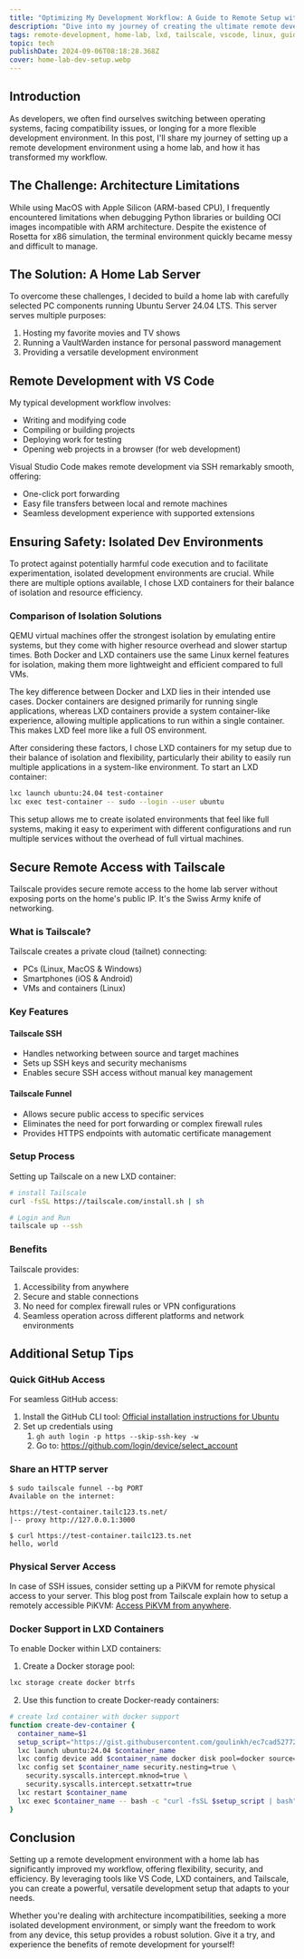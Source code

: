 ```yaml
---
title: "Optimizing My Development Workflow: A Guide to Remote Setup with Home Lab"
description: "Dive into my journey of creating the ultimate remote development environment using a home lab. This comprehensive guide covers everything from overcoming ARM architecture limitations to setting up LXD containers and securing remote access with Tailscale. Learn how I transformed my workflow, increased productivity, and gained the flexibility to code from anywhere. Whether you're a seasoned developer or just starting out, discover how to build a powerful, secure, and efficient home lab that adapts to your needs."
tags: remote-development, home-lab, lxd, tailscale, vscode, linux, guide
topic: tech
publishDate: 2024-09-06T08:18:28.368Z
cover: home-lab-dev-setup.webp
---
```


## Introduction

As developers, we often find ourselves switching between operating systems, facing compatibility issues, or longing for a more flexible development environment. In this post, I'll share my journey of setting up a remote development environment using a home lab, and how it has transformed my workflow.

## The Challenge: Architecture Limitations

While using MacOS with Apple Silicon (ARM-based CPU), I frequently encountered limitations when debugging Python libraries or building OCI images incompatible with ARM architecture. Despite the existence of Rosetta for x86 simulation, the terminal environment quickly became messy and difficult to manage.
## The Solution: A Home Lab Server

To overcome these challenges, I decided to build a home lab with carefully selected PC components running Ubuntu Server 24.04 LTS. This server serves multiple purposes:

1. Hosting my favorite movies and TV shows
2. Running a VaultWarden instance for personal password management
3. Providing a versatile development environment
## Remote Development with VS Code

My typical development workflow involves:

- Writing and modifying code
- Compiling or building projects
- Deploying work for testing
- Opening web projects in a browser (for web development)

Visual Studio Code makes remote development via SSH remarkably smooth, offering:

- One-click port forwarding
- Easy file transfers between local and remote machines
- Seamless development experience with supported extensions
## Ensuring Safety: Isolated Dev Environments

To protect against potentially harmful code execution and to facilitate experimentation, isolated development environments are crucial. While there are multiple options available, I chose LXD containers for their balance of isolation and resource efficiency.

### Comparison of Isolation Solutions

QEMU virtual machines offer the strongest isolation by emulating entire systems, but they come with higher resource overhead and slower startup times. Both Docker and LXD containers use the same Linux kernel features for isolation, making them more lightweight and efficient compared to full VMs.

The key difference between Docker and LXD lies in their intended use cases. Docker containers are designed primarily for running single applications, whereas LXD containers provide a system container-like experience, allowing multiple applications to run within a single container. This makes LXD feel more like a full OS environment.

After considering these factors, I chose LXD containers for my setup due to their balance of isolation and flexibility, particularly their ability to easily run multiple applications in a system-like environment. To start an LXD container:
```bash
lxc launch ubuntu:24.04 test-container
lxc exec test-container -- sudo --login --user ubuntu
```
This setup allows me to create isolated environments that feel like full systems, making it easy to experiment with different configurations and run multiple services without the overhead of full virtual machines.
## Secure Remote Access with Tailscale

Tailscale provides secure remote access to the home lab server without exposing ports on the home's public IP. It's the Swiss Army knife of networking.

### What is Tailscale?

Tailscale creates a private cloud (tailnet) connecting:

- PCs (Linux, MacOS & Windows)
- Smartphones (iOS & Android)
- VMs and containers (Linux)

### Key Features
#### Tailscale SSH
- Handles networking between source and target machines
- Sets up SSH keys and security mechanisms
- Enables secure SSH access without manual key management
#### Tailscale Funnel
- Allows secure public access to specific services
- Eliminates the need for port forwarding or complex firewall rules
- Provides HTTPS endpoints with automatic certificate management
### Setup Process

Setting up Tailscale on a new LXD container:
```bash
# install Tailscale
curl -fsSL https://tailscale.com/install.sh | sh

# Login and Run 
tailscale up --ssh
```
### Benefits

Tailscale provides:

1. Accessibility from anywhere
2. Secure and stable connections
3. No need for complex firewall rules or VPN configurations
4. Seamless operation across different platforms and network environments

## Additional Setup Tips

### Quick GitHub Access

For seamless GitHub access:

1. Install the GitHub CLI tool:  [Official installation instructions for Ubuntu](https://github.com/cli/cli/blob/trunk/docs/install_linux.md#debian-ubuntu-linux-raspberry-pi-os-apt)
2. Set up credentials using 
	1. `gh auth login -p https --skip-ssh-key -w`
	2. Go to: https://github.com/login/device/select_account

### Share an HTTP server

```console
$ sudo tailscale funnel --bg PORT
Available on the internet:

https://test-container.tailc123.ts.net/
|-- proxy http://127.0.0.1:3000

$ curl https://test-container.tailc123.ts.net
hello, world
```
### Physical Server Access

In case of SSH issues, consider setting up a PiKVM for remote physical access to your server. This blog post from Tailscale explain how to setup a remotely accessible PiKVM: [Access PiKVM from anywhere](https://tailscale.com/kb/1292/pikvm).

### Docker Support in LXD Containers

To enable Docker within LXD containers:

1. Create a Docker storage pool:
```bash
lxc storage create docker btrfs
```
2. Use this function to create Docker-ready containers:
```bash
# create lxd container with docker support
function create-dev-container {
  container_name=$1
  setup_script="https://gist.githubusercontent.com/goulinkh/ec7cad52772cc869bcf8802c656a1abf/raw/2d9ac50de6143844274e599d7b24238345ba3c50/setup-dev.sh"
  lxc launch ubuntu:24.04 $container_name
  lxc config device add $container_name docker disk pool=docker source=$container_name path=/var/lib/docker
  lxc config set $container_name security.nesting=true \
    security.syscalls.intercept.mknod=true \
    security.syscalls.intercept.setxattr=true
  lxc restart $container_name
  lxc exec $container_name -- bash -c "curl -fsSL $setup_script | bash"
}
```
## Conclusion

Setting up a remote development environment with a home lab has significantly improved my workflow, offering flexibility, security, and efficiency. By leveraging tools like VS Code, LXD containers, and Tailscale, you can create a powerful, versatile development setup that adapts to your needs.

Whether you're dealing with architecture incompatibilities, seeking a more isolated development environment, or simply want the freedom to work from any device, this setup provides a robust solution. Give it a try, and experience the benefits of remote development for yourself!
